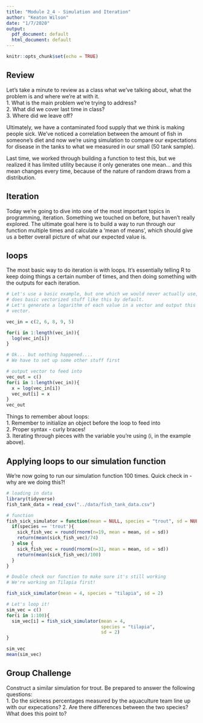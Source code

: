 ```yaml
---
title: "Module 2_4 - Simulation and Iteration"
author: "Keaton Wilson"
date: "1/7/2020"
output:
  pdf_document: default
  html_document: default
---
```


```r
knitr::opts_chunk$set(echo = TRUE)
```

## Review  
Let's take a minute to review as a class what we've talking about, what the 
problem is and where we're at with it.  
1. What is the main problem we're trying to address?  
2. What did we cover last time in class?  
3. Where did we leave off?  

Ultimately, we have a contaminated food supply that we think is making people
sick. We've noticed a correlation between the amount of fish in someone's diet 
and now we're using simulation to compare our expectations for disease in the 
tanks to what we measured in our small (50 tank sample).   

Last time, we worked through building a function to test this, but we realized 
it has limited utility because it only generates one mean... and this mean 
changes every time, because of the nature of random draws from a distribution.  

## Iteration  
Today we're going to dive into one of the most important topics in programming, 
iteration. Something we touched on before, but haven't really explored. The 
ultimate goal here is to build a way to run through our function multiple times 
and calculate a 'mean of means', which should give us a better overall picture 
of what our expected value is.  

## loops  
The most basic way to do iteration is with loops. It's essentially telling R to 
keep doing things a certain number of times, and then doing something with the 
outputs for each iteration.   

```r
# Let's use a basic example, but one which we would never actually use, as R
# does basic vectorized stuff like this by default. 
# Let's generate a logarithm of each value in a vector and output this to a new 
# vector. 

vec_in = c(2, 6, 8, 9, 5)

for(i in 1:length(vec_in)){
  log(vec_in[i])
}

# Ok... but nothing happened....
# We have to set up some other stuff first

# output vector to feed into
vec_out = c()
for(i in 1:length(vec_in)){
  x = log(vec_in[i])
  vec_out[i] = x
}
vec_out
```

Things to remember about loops:  
1. Remember to initialize an object before the loop to feed into  
2. Proper syntax - curly braces!  
3. Iterating through pieces with the variable you're using (i, in the example 
above).  

## Applying loops to our simulation function  

We're now going to run our simulation function 100 times. Quick check in - why 
are we doing this?!  

```r
# loading in data
library(tidyverse)
fish_tank_data = read_csv("../data/fish_tank_data.csv")

# function
fish_sick_simulator = function(mean = NULL, species = "trout", sd = NULL){
  if(species == 'trout'){
    sick_fish_vec = round(rnorm(n=19, mean = mean, sd = sd))
    return(mean(sick_fish_vec)/74)
  } else {
    sick_fish_vec = round(rnorm(n=31, mean = mean, sd = sd))
    return(mean(sick_fish_vec)/100)
  }
}

# Double check our function to make sure it's still working  
# We're working on Tilapia first! 

fish_sick_simulator(mean = 4, species = "tilapia", sd = 2)

# Let's loop it!  
sim_vec = c()
for(i in 1:100){
  sim_vec[i] = fish_sick_simulator(mean = 4, 
                                   species = "tilapia", 
                                   sd = 2)
}

sim_vec
mean(sim_vec)

```

## Group Challenge  
Construct a similar simulation for trout. Be prepared to answer the following
questions:  
1. Do the sickness percentages measured by the aquaculture team line up with our
expecations? 
2. Are there differences between the two species? What does this point to?  


